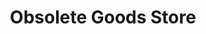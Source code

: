 ---
title: Obsolete Goods Store
url: https://obsolete-tech-store.netlify.app/
image: ./obsolete-store.png
stack: ['React','Strapi','Bootstrap','Stripe']
---